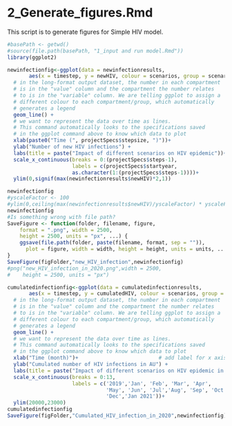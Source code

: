 # 2_Generate_figures.Rmd#

This script is to generate figures for Simple HIV model.

```r
#basePath <- getwd()
#source(file.path(basePath, "1_input and run model.Rmd"))
library(ggplot2)

newinfectionfig<-ggplot(data = newinfectionresults,          
       aes(x = timestep, y = newHIV, colour = scenarios, group = scenarios)) +  
  # in the long-format output dataset, the number in each compartment
  # is in the "value" column and the compartment the number relates 
  # to is in the "variable" column. We are telling ggplot to assign a 
  # different colour to each compartment/group, which automatically 
  # generates a legend
  geom_line() +                                                          
  # we want to represent the data over time as lines. 
  # This command automatically looks to the specifications saved
  # in the ggplot command above to know which data to plot
  xlab(paste0("Time (", projectSpecs$stepsize, ")"))+                          # add label for x axis
  ylab("Number of new HIV infections") +
  labs(title = paste("Impact of different scenarios on HIV epidemic"))+
  scale_x_continuous(breaks = 0:(projectSpecs$steps-1), 
                     labels = c(projectSpecs$startyear,
                     as.character(1:(projectSpecs$steps-1))))+
  ylim(0,signif(max(newinfectionresults$newHIV)*2,1))

newinfectionfig
#yscaleFactor <- 100
#ylim(0,ceiling(max(newinfectionresults$newHIV)/yscaleFactor) * yscaleFactor)
newinfectionfig
#Is something wrong with file path?
SaveFigure <- function(folder, filename, figure, 
    format = ".png", width = 2500, 
    height = 2500, units = "px", ...) {
    ggsave(file.path(folder, paste(filename, format, sep = "")), 
      plot = figure, width = width, height = height, units = units, ...)
}
SaveFigure(figFolder,"new_HIV_infection",newinfectionfig)
#png("new_HIV_infection_in_2020.png",width = 2500, 
#    height = 2500, units = "px")

```

```r

cumulatedinfectionfig<-ggplot(data = cumulatedinfectionresults,          
       aes(x = timestep, y = cumulatedHIV, colour = scenarios, group = scenarios)) +  
  # in the long-format output dataset, the number in each compartment
  # is in the "value" column and the compartment the number relates 
  # to is in the "variable" column. We are telling ggplot to assign a 
  # different colour to each compartment/group, which automatically 
  # generates a legend
  geom_line() +                                                          
  # we want to represent the data over time as lines. 
  # This command automatically looks to the specifications saved
  # in the ggplot command above to know which data to plot
  xlab("Time (month)")+                          # add label for x axis
  ylab("Cumulated number of HIV infections in AU") +
  labs(title = paste("Impact of different scenarios on HIV epidemic in 2020"))+
  scale_x_continuous(breaks = 0:13, 
                     labels = c('2019','Jan', 'Feb', 'Mar', 'Apr', 
                                'May', 'Jun', 'Jul','Aug', 'Sep', 'Oct', 'Nov',
                                'Dec','Jan 2021'))+
  ylim(20000,23000)
cumulatedinfectionfig
SaveFigure(figFolder,"Cumulated_HIV_infection_in_2020",newinfectionfig)

```


